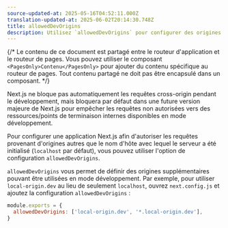 ```yaml
---
source-updated-at: 2025-05-16T04:52:11.000Z
translation-updated-at: 2025-06-02T20:14:30.748Z
title: allowedDevOrigins
description: Utilisez `allowedDevOrigins` pour configurer des origines supplémentaires pouvant interroger le serveur de développement.
---
```


{/* Le contenu de ce document est partagé entre le routeur d'application et le routeur de pages. Vous pouvez utiliser le composant `<PagesOnly>Contenu</PagesOnly>` pour ajouter du contenu spécifique au routeur de pages. Tout contenu partagé ne doit pas être encapsulé dans un composant. */}

Next.js ne bloque pas automatiquement les requêtes cross-origin pendant le développement, mais bloquera par défaut dans une future version majeure de Next.js pour empêcher les requêtes non autorisées vers des ressources/points de terminaison internes disponibles en mode développement.

Pour configurer une application Next.js afin d'autoriser les requêtes provenant d'origines autres que le nom d'hôte avec lequel le serveur a été initialisé (`localhost` par défaut), vous pouvez utiliser l'option de configuration `allowedDevOrigins`.

`allowedDevOrigins` vous permet de définir des origines supplémentaires pouvant être utilisées en mode développement. Par exemple, pour utiliser `local-origin.dev` au lieu de seulement `localhost`, ouvrez `next.config.js` et ajoutez la configuration `allowedDevOrigins` :

```js filename="next.config.js"
module.exports = {
  allowedDevOrigins: ['local-origin.dev', '*.local-origin.dev'],
}
```